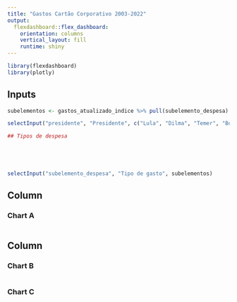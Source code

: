 ```yaml
---
title: "Gastos Cartão Corporativo 2003-2022"
output: 
  flexdashboard::flex_dashboard:
    orientation: columns
    vertical_layout: fill
    runtime: shiny
---
```


```r
library(flexdashboard)
library(plotly)
```


Inputs {.side-bar}
-----------------------------------------------------------------------

```r
subelementos <- gastos_atualizado_indice %>% pull(subelemento_despesa) %>% unique() %>% sort()
```




```r
selectInput("presidente", "Presidente", c("Lula", "Dilma", "Temer", "Bolsonaro"))

## Tipos de despesa





selectInput("subelemento_despesa", "Tipo de gasto", subelementos)


```



Column {data-width=650}
-----------------------------------------------------------------------

### Chart A

```r

```

Column {data-width=350}
-----------------------------------------------------------------------

### Chart B

```r

```

### Chart C

```r

```

